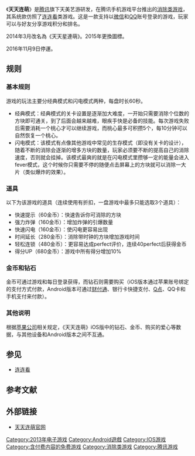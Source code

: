 {{NoteTA
| G1 = Games
}}
{{Infobox VG
| title = 天天连萌
| image = file:Linklink_logo.png
| caption =
| developer = [[天美艺游|天美艺游]]
| publisher = [[腾讯|腾讯]]
| series =
| engine =
| released = 2013年8月20日
| genre = [[消除类游戏|消除类]]
| modes = [[单人游戏|单人游戏]]
| platforms = [[iOS|iOS]]、[[Android|Android]]
}}

《'''天天连萌'''》是[[腾讯|腾讯]]旗下天美艺游研发，在腾讯手机游戏平台推出的[[消除类游戏|消除类游戏]]，其系统款仿照了[[连连看|连连看]]类游戏。这是一款支持以[[微信|微信]]和[[QQ|QQ]]账号登录的游戏，玩家可以与好友分享游戏积分和排名。

2014年3月改名為《天天星連萌》。2015年更換圖標。

2016年11月9日停運。

==规则==
===基本规则===
游戏的玩法主要分经典模式和闪电模式两种，每盘时长60秒。
*经典模式：经典模式的关卡设置是逐渐加大难度，一开始只需要消除个位数的方块即可通关，到了后面会越来越难，眼疾手快是必备的技能。每次游戏失败后需要消耗一个桃心才可以继续游戏，而桃心最多可积攒5个，每10分钟可以自然恢复一个桃心。
*闪电模式：该模式有点像其他游戏中常见的生存模式（即没有关卡的设计），随着不断的消除会逐渐的增多方块的数量，玩家必须要不断的提高自己的消除速度，否则就会挂掉。该模式最爽的就是在闪电模式里攒够一定的能量会进入fever模式，这个时候你只需要不停的随便点击屏幕上的方块就可以消除一大片（类似爆炸的效果）。
===道具===
以下为该游戏的道具（连续使用有折扣，一盘游戏中最多只能选取3个道具）：
*快速提示（60金币）：快速告诉你可消除的方块
*强力炸弹（160金币）：增加炸弹的引爆数量
*快速闪电（160金币）：使闪电更容易出现
*时间延长（280金币）：消除带时钟的方块增加游戏时间
*轻松连锁（480金币）：更容易达成perfect评价，连续40perfect后获得金币
*得分UP（680金币）：游戏中所有得分增加10%
===金币和钻石===
金币可通过游戏和每日登录获得，而钻石则需要购买（iOS版本通过苹果账号绑定的支付方式付款，Android版本可通过[[财付通|财付通]]、银行卡快捷支付、[[Q点|Q点]]、QQ卡和手机支付来付款）。
===其他说明===
根据[[苹果公司|苹果公司]]相关规定，《天天连萌》iOS版中的钻石、金币、购买的爱心等数据，与其他设备和Android版本之间不互通。
==参见==
*[[连连看|连连看]]
==参考文献==
{{reflist}}
==外部链接==
*[https://web.archive.org/web/20130820064916/http://lian.qq.com/ 天天连萌官网]

{{腾讯游戏}}

[[Category:2013年电子游戏|Category:2013年电子游戏]]
[[Category:Android遊戲|Category:Android遊戲]]
[[Category:IOS游戏|Category:IOS游戏]]
[[Category:含付费内容的免费游戏|Category:含付费内容的免费游戏]]
[[Category:消除类游戏|Category:消除类游戏]]
[[Category:腾讯游戏|Category:腾讯游戏]]